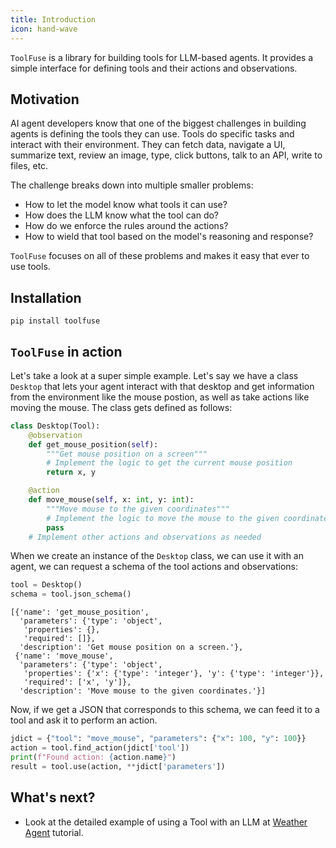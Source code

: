 ```yaml
---
title: Introduction
icon: hand-wave
---
```


`ToolFuse` is a library for building tools for LLM-based agents. 
It provides a simple interface for defining tools and their actions and observations.

## Motivation

AI agent developers know that one of the biggest challenges in building agents is defining the tools they can use. 
Tools do specific tasks and interact with their environment. They can fetch data, navigate a UI, summarize text, 
review an image, type, click buttons, talk to an API, write to files, etc.

The challenge breaks down into multiple smaller problems:

* How to let the model know what tools it can use?
* How does the LLM know what the tool can do?
* How do we enforce the rules around the actions?
* How to wield that tool based on the model's reasoning and response?

`ToolFuse` focuses on all of these problems and makes it easy that ever to use tools. 

## Installation

```
pip install toolfuse
```

## `ToolFuse` in action

Let's take a look at a super simple example. Let's say we have a class `Desktop` that lets your agent 
interact with that desktop and get information from the environment like the mouse postion, as well as 
take actions like moving the mouse. The class gets defined as follows:

```python
class Desktop(Tool):
    @observation
    def get_mouse_position(self):
        """Get mouse position on a screen"""
        # Implement the logic to get the current mouse position
        return x, y

    @action
    def move_mouse(self, x: int, y: int):
        """Move mouse to the given coordinates"""
        # Implement the logic to move the mouse to the given coordinates
        pass
    # Implement other actions and observations as needed
```

When we create an instance of the `Desktop` class, we can use it with an agent, we can request a schema of the tool actions and observations:

```python
tool = Desktop()
schema = tool.json_schema()
```

```
[{'name': 'get_mouse_position',
  'parameters': {'type': 'object', 
   'properties': {}, 
   'required': []},
  'description': 'Get mouse position on a screen.'},
 {'name': 'move_mouse',
  'parameters': {'type': 'object',
   'properties': {'x': {'type': 'integer'}, 'y': {'type': 'integer'}},
   'required': ['x', 'y']},
  'description': 'Move mouse to the given coordinates.'}]
```

Now, if we get a JSON that corresponds to this schema, we can feed it to a tool and ask it to perform an action.

```python
jdict = {"tool": "move_mouse", "parameters": {"x": 100, "y": 100}}
action = tool.find_action(jdict['tool'])
print(f"Found action: {action.name}")
result = tool.use(action, **jdict['parameters'])
```

## What's next?

* Look at the detailed example of using a Tool with an LLM at [Weather Agent](./weather_agent.md) tutorial.



